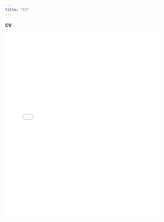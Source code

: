 ```yaml
---
title: "CV"
---
```


#### CV

<embed src="images/Yaa_Asantewaa_Klu_CV.pdf" type="application/pdf"  width="100%" height="600px">